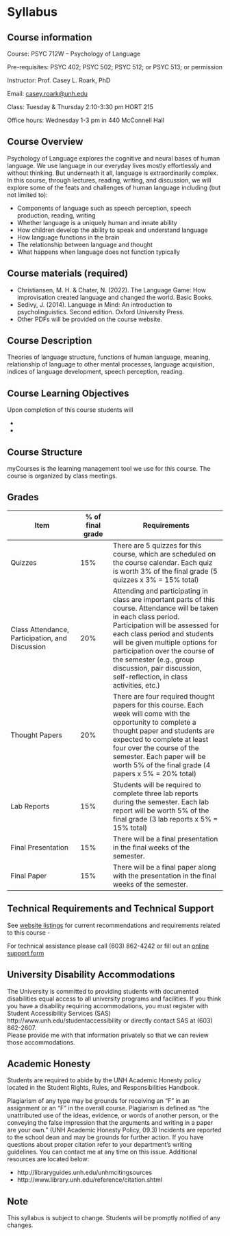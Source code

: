 # Syllabus {-}

## Course information {-}

Course: PSYC 712W -- Psychology of Language 

Pre-requisites: PSYC 402; PSYC 502; PSYC 512; or PSYC 513; or permission

Instructor: Prof. Casey L. Roark, PhD 

Email: [casey.roark\@unh.edu](mailto:casey.roark@unh.edu){.email} 

Class: Tuesday & Thursday 2:10-3:30 pm HORT 215 

Office hours: Wednesday 1-3 pm in 440 McConnell Hall

## Course Overview {-}

Psychology of Language explores the cognitive and neural bases of human
language. We use language in our everyday lives mostly effortlessly and
without thinking. But underneath it all, language is extraordinarily
complex. In this course, through lectures, reading, writing, and
discussion, we will explore some of the feats and challenges of human
language including (but not limited to): 

- Components of language such as speech perception, speech production, reading, writing 
- Whether language is a uniquely human and innate ability 
- How children develop the ability to speak and understand language 
- How language functions in the brain 
- The relationship between language and thought 
- What happens when language does not function typically

## Course materials (required) {-}

-   Christiansen, M. H. & Chater, N. (2022). The Language Game: How
    improvisation created language and changed the world. Basic Books.
-   Sedivy, J. (2014). Language in Mind: An introduction to
    psycholinguistics. Second edition. Oxford University Press.
-   Other PDFs will be provided on the course website.

## Course Description {-}

Theories of language structure, functions of human language, meaning,
relationship of language to other mental processes, language
acquisition, indices of language development, speech perception,
reading.

## Course Learning Objectives {-}

Upon completion of this course students will

-   

-   

## Course Structure {-}

myCourses is the learning management tool we use for this course. The
course is organized by class meetings.

## Grades {-}

| Item                                            | \% of final grade | Requirements                                                                                                                                                                                                                                                                                                                                                     |
|---------------|-------|------------------------|
| Quizzes                                         | 15%               | There are 5 quizzes for this course, which are scheduled on the course calendar. Each quiz is worth 3% of the final grade (5 quizzes x 3% = 15% total)                                                                                                                                                                                                           |
| Class Attendance, Participation, and Discussion | 20%               | Attending and participating in class are important parts of this course. Attendance will be taken in each class period. Participation will be assessed for each class period and students will be given multiple options for participation over the course of the semester (e.g., group discussion, pair discussion, self-reflection, in class activities, etc.) |
| Thought Papers                                  | 20%               | There are four required thought papers for this course. Each week will come with the opportunity to complete a thought paper and students are expected to complete at least four over the course of the semester. Each paper will be worth 5% of the final grade (4 papers x 5% = 20% total)                                                                     |
| Lab Reports                                     | 15%               | Students will be required to complete three lab reports during the semester. Each lab report will be worth 5% of the final grade (3 lab reports x 5% = 15% total)                                                                                                                                                                                                |
| Final Presentation                              | 15%               | There will be a final presentation in the final weeks of the semester.                                                                                                                                                                                                                                                                                           |
| Final Paper                                     | 15%               | There will be a final paper along with the presentation in the final weeks of the semester.                                                                                                                                                                                                                                                                      |


## Technical Requirements and Technical Support {-}
See [website listings](https://online.unh.edu/technical-requirements) for current recommendations and requirements related to this course - 

For technical assistance please call (603) 862-4242 or fill out an [online support form](https://itsupport.unh.edu/onlinelearning/)

## University Disability Accommodations {-}
The University is committed to providing students with documented disabilities equal access to all university programs and facilities. If you think you have a disability requiring accommodations, you must register with Student Accessibility Services (SAS) http://www.unh.edu/studentaccessibility or directly contact SAS at (603) 862-2607.  
Please provide me with that information privately so that we can review those accommodations.

## Academic Honesty {-}
Students are required to abide by the UNH Academic Honesty policy located in the Student Rights, Rules, and Responsibilities Handbook.   
 
Plagiarism of any type may be grounds for receiving an “F” in an assignment or an “F” in the overall course.  Plagiarism is defined as “the unattributed use of the ideas, evidence, or words of another person, or the conveying the false impression that the arguments and writing in a paper are your own.” (UNH Academic Honesty Policy, 09.3) Incidents are reported to the school dean and may be grounds for further action.  If you have questions about proper citation refer to your department’s writing guidelines.  You can contact me at any time on this issue. Additional resources are located below:

- http://libraryguides.unh.edu/unhmcitingsources 
- http://www.library.unh.edu/reference/citation.shtml

## Note {-}
This syllabus is subject to change. Students will be promptly notified of any changes.